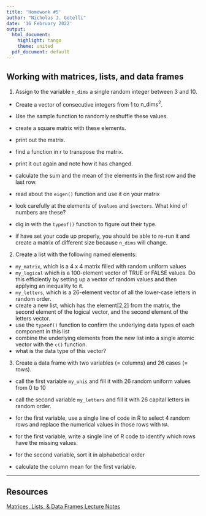 ```yaml
---
title: 'Homework #5'
author: "Nicholas J. Gotelli"
date: '16 February 2022'
output:
  html_document:
    highlight: tango
    theme: united
  pdf_document: default
---
```


## Working with matrices, lists, and data frames

1. Assign to the variable `n_dims` a single random integer between 3 and 10.

- Create a vector of consecutive integers from 1 to $\mbox{n_dims}^2$.

- Use the sample function to randomly reshuffle these values.

- create a square matrix with these elements.

- print out the matrix.

- find a function in r to transpose the matrix.

- print it out again and note how it has changed.

- calculate the sum and the mean of the elements in the first row and the last row.

- read about the `eigen()` function and use it on your matrix

- look carefully at the elements of `$values` and `$vectors`. What kind of numbers are these?

- dig in with the `typeof()` function to figure out their type.

- if have set your code up properly, you should be able to re-run it and create a matrix of different size because `n_dims` will change.

2. Create a list with the following named elements:
- `my_matrix`, which is a 4 x 4 matrix filled with random uniform values
- `my_logical` which is a 100-element vector of TRUE or FALSE values. Do this efficiently by setting up a vector of random values and then applying an inequality to it.
- `my_letters`, which is a 26-element vector of all the lower-case letters in random order.
- create a new list, which has the element[2,2] from the matrix, the second element of the logical vector, and the second element of the letters vector.
- use the `typeof()` function to confirm the underlying data types of each component in this list
- combine the underlying elements from the new list into a single atomic vector with the `c()` function.
- what is the data type of this vector?

3. Create a data frame with two variables (= columns) and 26 cases (= rows).

- call the first variable `my_unis` and fill it with 26 random uniform values from 0 to 10

- call the second variable `my_letters` and fill it with 26 capital letters in random order.

- for the first variable, use a single line of code in R to select 4 random rows and replace the numerical values in those rows with `NA`.

- for the first variable, write a single line of R code to identify which rows have the missing values.
- for the second variable, sort it in alphabetical order

- calculate the column mean for the first variable.



---------
## Resources
[Matrices, Lists, & Data Frames Lecture Notes](https://gotellilab.github.io/Bio381/Lectures/Lecture09_S2021.html)
